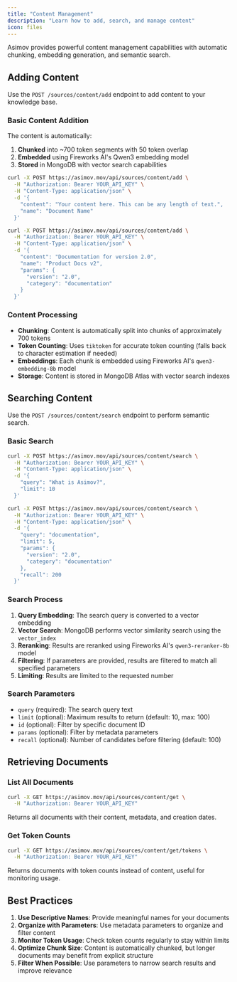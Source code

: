 ```yaml
---
title: "Content Management"
description: "Learn how to add, search, and manage content"
icon: files
---
```


Asimov provides powerful content management capabilities with automatic chunking, embedding generation, and semantic search.

## Adding Content

Use the `POST /sources/content/add` endpoint to add content to your knowledge base.

### Basic Content Addition

The content is automatically:
1. **Chunked** into ~700 token segments with 50 token overlap
2. **Embedded** using Fireworks AI's Qwen3 embedding model
3. **Stored** in MongoDB with vector search capabilities

<CodeGroup>

```bash Basic Example
curl -X POST https://asimov.mov/api/sources/content/add \
  -H "Authorization: Bearer YOUR_API_KEY" \
  -H "Content-Type: application/json" \
  -d '{
    "content": "Your content here. This can be any length of text.",
    "name": "Document Name"
  }'
```

```bash With Parameters
curl -X POST https://asimov.mov/api/sources/content/add \
  -H "Authorization: Bearer YOUR_API_KEY" \
  -H "Content-Type: application/json" \
  -d '{
    "content": "Documentation for version 2.0",
    "name": "Product Docs v2",
    "params": {
      "version": "2.0",
      "category": "documentation"
    }
  }'
```

</CodeGroup>

### Content Processing

- **Chunking**: Content is automatically split into chunks of approximately 700 tokens
- **Token Counting**: Uses `tiktoken` for accurate token counting (falls back to character estimation if needed)
- **Embeddings**: Each chunk is embedded using Fireworks AI's `qwen3-embedding-8b` model
- **Storage**: Content is stored in MongoDB Atlas with vector search indexes

## Searching Content

Use the `POST /sources/content/search` endpoint to perform semantic search.

### Basic Search

<CodeGroup>

```bash Basic Search
curl -X POST https://asimov.mov/api/sources/content/search \
  -H "Authorization: Bearer YOUR_API_KEY" \
  -H "Content-Type: application/json" \
  -d '{
    "query": "What is Asimov?",
    "limit": 10
  }'
```

```bash Search with Filters
curl -X POST https://asimov.mov/api/sources/content/search \
  -H "Authorization: Bearer YOUR_API_KEY" \
  -H "Content-Type: application/json" \
  -d '{
    "query": "documentation",
    "limit": 5,
    "params": {
      "version": "2.0",
      "category": "documentation"
    },
    "recall": 200
  }'
```

</CodeGroup>

### Search Process

1. **Query Embedding**: The search query is converted to a vector embedding
2. **Vector Search**: MongoDB performs vector similarity search using the `vector_index`
3. **Reranking**: Results are reranked using Fireworks AI's `qwen3-reranker-8b` model
4. **Filtering**: If parameters are provided, results are filtered to match all specified parameters
5. **Limiting**: Results are limited to the requested number

### Search Parameters

- `query` (required): The search query text
- `limit` (optional): Maximum results to return (default: 10, max: 100)
- `id` (optional): Filter by specific document ID
- `params` (optional): Filter by metadata parameters
- `recall` (optional): Number of candidates before filtering (default: 100)

## Retrieving Documents

### List All Documents

```bash
curl -X GET https://asimov.mov/api/sources/content/get \
  -H "Authorization: Bearer YOUR_API_KEY"
```

Returns all documents with their content, metadata, and creation dates.

### Get Token Counts

```bash
curl -X GET https://asimov.mov/api/sources/content/get/tokens \
  -H "Authorization: Bearer YOUR_API_KEY"
```

Returns documents with token counts instead of content, useful for monitoring usage.

## Best Practices

1. **Use Descriptive Names**: Provide meaningful names for your documents
2. **Organize with Parameters**: Use metadata parameters to organize and filter content
3. **Monitor Token Usage**: Check token counts regularly to stay within limits
4. **Optimize Chunk Size**: Content is automatically chunked, but longer documents may benefit from explicit structure
5. **Filter When Possible**: Use parameters to narrow search results and improve relevance

